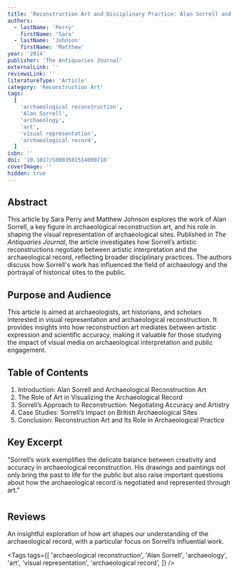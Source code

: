 ```yaml
---
title: 'Reconstruction Art and Disciplinary Practice: Alan Sorrell and the Negotiation of the Archaeological Record'
authors:
  - lastName: 'Perry'
    firstName: 'Sara'
  - lastName: 'Johnson'
    firstName: 'Matthew'
year: '2014'
publisher: 'The Antiquaries Journal'
externalLink: ''
reviewsLink: ''
literatureType: 'Article'
category: 'Reconstruction Art'
tags:
  [
    'archaeological reconstruction',
    'Alan Sorrell',
    'archaeology',
    'art',
    'visual representation',
    'archaeological record',
  ]
isbn: ''
doi: '10.1017/S0003581514000710'
coverImage: ''
hidden: true
---
```


## Abstract

This article by Sara Perry and Matthew Johnson explores the work of Alan Sorrell, a key figure in archaeological reconstruction art, and his role in shaping the visual representation of archaeological sites. Published in _The Antiquaries Journal_, the article investigates how Sorrell’s artistic reconstructions negotiate between artistic interpretation and the archaeological record, reflecting broader disciplinary practices. The authors discuss how Sorrell's work has influenced the field of archaeology and the portrayal of historical sites to the public.

## Purpose and Audience

This article is aimed at archaeologists, art historians, and scholars interested in visual representation and archaeological reconstruction. It provides insights into how reconstruction art mediates between artistic expression and scientific accuracy, making it valuable for those studying the impact of visual media on archaeological interpretation and public engagement.

## Table of Contents

1. Introduction: Alan Sorrell and Archaeological Reconstruction Art
2. The Role of Art in Visualizing the Archaeological Record
3. Sorrell’s Approach to Reconstruction: Negotiating Accuracy and Artistry
4. Case Studies: Sorrell’s Impact on British Archaeological Sites
5. Conclusion: Reconstruction Art and Its Role in Archaeological Practice

## Key Excerpt

"Sorrell’s work exemplifies the delicate balance between creativity and accuracy in archaeological reconstruction. His drawings and paintings not only bring the past to life for the public but also raise important questions about how the archaeological record is negotiated and represented through art."

#

## Reviews

An insightful exploration of how art shapes our understanding of the archaeological record, with a particular focus on Sorrell’s influential work.

<Tags
  tags={[
    'archaeological reconstruction',
    'Alan Sorrell',
    'archaeology',
    'art',
    'visual representation',
    'archaeological record',
  ]}
/>
